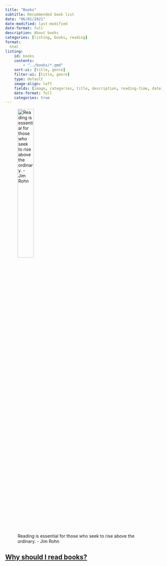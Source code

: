 ```yaml
---
title: "Books"
subtitle: Recommended book list
date: "06/01/2021"
date-modified: last-modified
date-format: full
description: About books
categories: [listing, books, reading]
format:
  html
listing:
    id: books
    contents:
        - "../books/*.qmd"
    sort-ui: [title, genre]
    filter-ui: [title, genre]
    type: default
    image-align: left
    fields: [image, categories, title, description, reading-time, date, author, file-modified]
    date-format: full
    categories: true
---
```


![Reading is essential for those who seek to rise above the ordinary. - Jim Rohn](/images/about/books.jpg){width="35%"}


[Why should I read books?](/index.qmd#and-reading-books)
---

</br>

::: {#books}
:::

